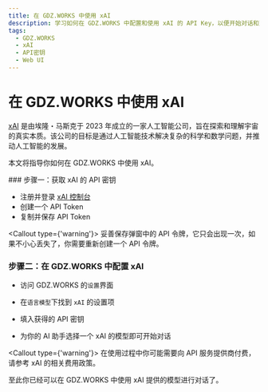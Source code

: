 ```yaml
---
title: 在 GDZ.WORKS 中使用 xAI
description: 学习如何在 GDZ.WORKS 中配置和使用 xAI 的 API Key，以便开始对话和交互。
tags:
  - GDZ.WORKS
  - xAI
  - API密钥
  - Web UI
---
```


# 在 GDZ.WORKS 中使用 xAI

[xAI](https://x.ai/) 是由埃隆・马斯克于 2023 年成立的一家人工智能公司，旨在探索和理解宇宙的真实本质。该公司的目标是通过人工智能技术解决复杂的科学和数学问题，并推动人工智能的发展。

本文将指导你如何在 GDZ.WORKS 中使用 xAI。

<Steps>
  ### 步骤一：获取 xAI 的 API 密钥

  - 注册并登录 [xAI 控制台](https://console.x.ai/)
  - 创建一个 API Token
  - 复制并保存 API Token

  <Callout type={'warning'}>
    妥善保存弹窗中的 API 令牌，它只会出现一次，如果不小心丢失了，你需要重新创建一个 API 令牌。
  </Callout>

  ### 步骤二：在 GDZ.WORKS 中配置 xAI

  - 访问 GDZ.WORKS 的`设置`界面

  - 在`语言模型`下找到 `xAI` 的设置项

  - 填入获得的 API 密钥

  - 为你的 AI 助手选择一个 xAI 的模型即可开始对话

  <Callout type={'warning'}>
    在使用过程中你可能需要向 API 服务提供商付费，请参考 xAI 的相关费用政策。
  </Callout>
</Steps>

至此你已经可以在 GDZ.WORKS 中使用 xAI 提供的模型进行对话了。
